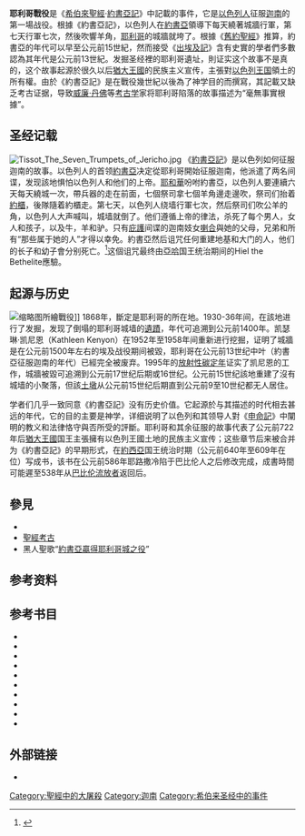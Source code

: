 {{Infobox military conflict
| conflict    = 耶利哥戰役
| image       = JSC the battle of Jericho.png
| caption     = {{le|尤里烏斯‧施諾爾‧馮‧卡洛斯菲爾特|Julius Schnoor von Carolsfeld}}（1794–1872年）作品
| map_type    = Palestine
| map_size    = 150
| map_alt     = 
| coordinates = {{coord|31|52|16|N|35|26|38|E|display=inline,title}}
| date        = {{circa|公元前13世紀}}
| place       = {{le|耶利哥土墩|Tell es-Sultan}}
| casus       = 
| territory   = 
| result      = 以色列人決定性勝利
| combatant1  = [[以色列人|以色列人]]
| combatant2  = [[迦南人|迦南人]]
| commander1  = [[約書亞|約書亞]]
| commander2  = 耶利哥王{{KIA}}
| strength1   = 40,000<ref>{{cuv|約書亞記|4|13}}</ref>
| strength2   = 未知
| casualties1 = 0
| casualties2 = 全城（除[[喇合|喇合]]與其家人）.
}}
'''耶利哥戰役'''是《[[希伯來聖經|希伯來聖經]]·[[約書亞記|約書亞記]]》中記載的事件，它是[[以色列人|以色列人]]征服[[迦南|迦南]]的第一場战役。根據《約書亞記》，以色列人在[[約書亞|約書亞]]領導下每天繞著城牆行軍，第七天行軍七次，然後吹響羊角，[[耶利哥|耶利哥]]的城牆就垮了。{{cfn|Jacobs|y=2000|p=691}}根據《[[舊約聖經|舊約聖經]]》推算，約書亞的年代可以早至公元前15世紀，然而接受《[[出埃及記|出埃及記]]》含有史實的學者們多數認為其年代是公元前13世紀。{{cfn|McConville|Williams|y=2010|p=4}}发掘圣经裡的耶利哥遺址，則证实这个故事不是真的，{{cfn|Jacobs|y=2000|p=691}}这个故事起源於很久以后[[猶大王國|猶大王國]]的民族主义宣传，主張對[[以色列王國_(後期)|以色列王国]]領土的所有權。{{cfn|Coote|y=2000|p=275}}由於《約書亞記》是在戰役幾世紀以後為了神学目的而撰寫，其記載又缺乏考古证据，导致[[威廉·丹佛|威廉·丹佛]]等[[考古学|考古学]]家将耶利哥陷落的故事描述为“毫無事實根據”。{{cfn|Dever|y=2006|p=47}}

== 圣经记载 ==
[[File:Tissot_The_Seven_Trumpets_of_Jericho.jpg|thumb]]
《[[約書亞記|約書亞記]]》是以色列如何征服迦南的故事。以色列人的首领[[約書亞|約書亞]]决定從耶利哥開始征服迦南，他派遣了两名间谍，发现該地惧怕以色列人和他们的上帝。[[耶和華|耶和華]]吩咐約書亞，以色列人要連續六天每天繞城一次，帶兵器的走在前面，七個祭司拿七個羊角邊走邊吹，祭司们抬着[[約櫃|約櫃]]，後隊隨着約櫃走。第七天，以色列人绕墙行軍七次，然后祭司们吹公羊的角，以色列人大声喊叫，城墙就倒了。他们遵循上帝的律法，杀死了每个男人，女人和孩子，以及牛，羊和驴。只有[[庇護|庇護]]间谍的迦南妓女[[喇合|喇合]]與她的父母，兄弟和所有“那些属于她的人”才得以幸免。約書亞然后诅咒任何重建地基和大门的人，他们的长子和幼子會分别死亡。<ref>{{cuv|約書亞記|6}}</ref>这個诅咒最终由[[亞哈|亞哈]]国王统治期间的Hiel the Bethelite應驗。

== 起源与历史 ==
[[File:Jean_Fouquet_001.jpg|缩略图]]所繪戰役]]
1868年，{{le|查爾斯·沃倫|Charles Warren}}斷定{{le|耶利哥土墩|Tell es-Sultan}}是耶利哥的所在地。{{cfn|Wagemakers|y=2014}}1930-36年间，{{le|约翰·加斯唐|John Garstang}}{{cfn|Wagemakers|y=2014}}在該地进行了发掘，发现了倒塌的耶利哥城墙的[[遺蹟|遺蹟]]，年代可追溯到公元前1400年。凯瑟琳·凯尼恩（Kathleen Kenyon）在1952年至1958年间重新进行挖掘，证明了城牆是在公元前1500年左右的埃及战役期间被毀，耶利哥在公元前13世纪中叶（約書亞征服迦南的年代）已經完全被废弃。{{cfn|Dever|y=2006}}1995年的[[放射性碳定年法|放射性碳定年]]证实了凯尼恩的工作，城牆被毀可追溯到公元前17世纪后期或16世纪。{{cfn|Bruins|van der Plicht|y=1995}}公元前15世纪該地重建了沒有城墙的小聚落，但該[[台形土墩|土墩]]从公元前15世纪后期直到公元前9至10世纪都无人居住。 {{cfn|Jacobs|y=2000}}

学者们几乎一致同意《約書亞記》没有历史价值。{{cfn|Killebrew|y=2005}}它起源於与其描述的时代相去甚远的年代，{{cfn|Creach|y=2003|p=11}}它的目的主要是神学，详细说明了以色列和其领导人對《[[申命記|申命記]]》中闡明的教义和法律恪守與否所受的評斷。{{cfn|Laffey|y=2007|p=337}}耶利哥和其余征服的故事代表了公元前722年后[[猶大王國|猶大王國]]国王主張擁有以色列王國土地的民族主义宣传；{{cfn|Coote|y=2000}}这些章节后来被合并为《約書亞記》的早期形式，在[[約西亞|約西亞]]国王统治时期（公元前640年至609年在位）写成书，该书在公元前586年耶路撒冷陷于巴比伦人之后修改完成，成書時間可能遲至538年从[[巴比伦囚虏|巴比伦流放者]]返回后。{{cfn|Creach|y=2003|p=10–11}}

== 參見 ==
* {{le|艾城|Ai (Canaan)}}
* [[聖經考古學|聖經考古]] 
* 黑人聖歌“[[約書亞贏得耶利哥城之役|約書亞贏得耶利哥城之役]]”

== 参考资料 ==
{{Reflist|25em}}

== 参考书目 ==
{{refbegin}}
* {{cite journal | last1 = Bruins | first1 = Hendrik J. | last2 = van der Plicht | first2 = Johannes | date = 1995 | title = Tell Es-Sultan (Jericho): Radiocarbon Results… | journal = Radiocarbon | volume = 37 | issue = 2 | pages = 213–20 | publisher = Proceedings of the 15th International ¹⁴C Conference | url = https://www.cambridge.org/core/services/aop-cambridge-core/content/view/49BF732173E7890A2B0EC1B21CB6A817/S0033822200030666a.pdf/tell_essultan_jericho_radiocarbon_results_of_shortlived_cereal_and_multiyear_charcoal_samples_from_the_end_of_the_middle_bronze_age.pdf | ref = harv | doi = 10.1017/S0033822200030666 | access-date = 2021-01-29 | archive-date = 2019-05-30 | archive-url = https://web.archive.org/web/20190530183059/https://www.cambridge.org/core/services/aop-cambridge-core/content/view/49BF732173E7890A2B0EC1B21CB6A817/S0033822200030666a.pdf/tell_essultan_jericho_radiocarbon_results_of_shortlived_cereal_and_multiyear_charcoal_samples_from_the_end_of_the_middle_bronze_age.pdf | dead-url = no }}
*{{cite book | last1 = Coote | first1 = Robert B. | chapter = Conquest: Biblical narrative | editor1-last = Freedman | editor1-first = David Noel | editor2-last = Myers | editor2-first = Allen C. | title = Eerdmans Dictionary of the Bible | year = 2000 | publisher = Eerdmans | chapter-url = https://books.google.com.au/books?id=qRtUqxkB7wkC&pg=PA275 | ref = harv | access-date = 2021-01-29 | archive-date = 2020-07-26 | archive-url = https://web.archive.org/web/20200726151301/https://books.google.com.au/books?id=qRtUqxkB7wkC&pg=PA275 | dead-url = no }}
*{{Cite book | last = Creach | first = Jerome F.D | title = Joshua | publisher = Westminster John Knox Press | year = 2003 | url = https://books.google.com/?id=1V6ca8r3DssC&pg=PA11 | ref = harv| isbn = 9780664237387 }}
*{{cite book | last = Dever | first = William G. | title = Who Were the Early Israelites and Where Did They Come From? | year = 2006 | publisher = Eerdmans | url = https://books.google.com.au/books?id=A_ByXkpofAgC&pg=PA47 | ref = harv | isbn = 9780802844163 | access-date = 2021-01-29 | archive-date = 2021-02-08 | archive-url = https://web.archive.org/web/20210208085835/https://books.google.com.au/books?id=A_ByXkpofAgC&pg=PA47 | dead-url = no }}
*{{cite book | last = Jacobs | first = Paul F. | chapter = Jericho | editor1-last = Freedman | editor1-first = David Noel | editor2-last = Myers | editor2-first = Allen C. | title = Eerdmans Dictionary of the Bible | year = 2000 | publisher = Eerdmans | chapter-url = https://books.google.com.au/books?id=qRtUqxkB7wkC&pg=PA691 | ref = harv | access-date = 2021-01-29 | archive-date = 2021-02-09 | archive-url = https://web.archive.org/web/20210209012132/https://books.google.com.au/books?id=qRtUqxkB7wkC&pg=PA691 | dead-url = no }}
* {{Cite book | last = Killebrew | first = Ann E. | title = Biblical Peoples and Ethnicity: An Archaeological Study of Egyptians, Canaanites, and Early Israel, 1300–1100 B.C.E. | publisher = Society of Biblical Literature | year = 2005 | url = https://books.google.com/books?id=VtAmmwapfVAC | ref = harv | isbn = 9781589830974 | access-date = 2021-01-29 | archive-date = 2020-07-26 | archive-url = https://web.archive.org/web/20200726160356/https://books.google.com/books?id=VtAmmwapfVAC | dead-url = no }}
*{{Cite book | last = Laffey | first = Alice L. | chapter = Deuteronomistic history | editor1-last = Espín | editor1-first = Orlando O. | editor2-last = Nickoloff | editor2-first = James B. | title = An introductory dictionary of theology and religious studies | chapter-url = https://books.google.com/books?id=k85JKr1OXcQC&pg=PA337 | publisher = Liturgical Press | year = 2007 | ref = harv | access-date = 2021-01-29 | archive-date = 2020-07-26 | archive-url = https://web.archive.org/web/20200726162231/https://books.google.com/books?id=k85JKr1OXcQC&pg=PA337 | dead-url = no }}
* {{cite book|first1=J. Gordon |last1 = McConville|first2=Stephen  |last2=Williams|title=''Joshua''|url=https://books.google.com/books?id=U_8LhXUU6NQC&pg=PA4|date=2010-04-23|publisher=Wm. B. Eerdmans Publishing | ref = harv |isbn=978-0-8028-2702-9 }}
*{{cite book | last1 = Moore | first1 = Megan Bishop | last2 = Kelle | first2 = Brad E. | title = Biblical History and Israel's Past | year = 2011 | publisher = Eerdmans | url = https://books.google.com.au/books?id=Qjkz_8EMoaUC&pg=PA81 | ref = harv | isbn = 9780802862600 | access-date = 2021-01-29 | archive-date = 2020-07-26 | archive-url = https://web.archive.org/web/20200726153818/https://books.google.com.au/books?id=Qjkz_8EMoaUC&pg=PA81 | dead-url = no }}
*{{cite book | last = Wagemakers | first = Bart | title = Archaeology in the 'Land of Tells and Ruins': A History of Excavations in the Holy Land Inspired by the Photographs and Accounts of Leo Boer | date = 2014 | publisher = Oxbow Books | isbn = 978-1-78297246-4 | url = https://books.google.com/books?id=ZNAVBAAAQBAJ&pg=PA122 | ref = harv | access-date = 2021-01-29 | archive-date = 2021-01-26 | archive-url = https://web.archive.org/web/20210126200457/https://books.google.com/books?id=ZNAVBAAAQBAJ&pg=PA122 | dead-url = no }}
{{refend}}

== 外部链接 ==
* {{commonscat-inline|The Battle of Jericho}}    

{{Authority control}}

[[Category:聖經中的大屠殺|Category:聖經中的大屠殺]]
[[Category:迦南|Category:迦南]]
[[Category:希伯来圣经中的事件|Category:希伯来圣经中的事件]]